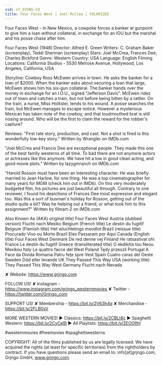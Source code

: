 ```yaml
---
vid: nT_O7SNS-C8
title: Four Faces West | Joel McCrea | COLORIZED
---
```


Four Faces West - In New Mexico, a cowpoke forces a banker at gunpoint to give him a loan without collateral, in exchange for an IOU but the marshal and his posse chase after him.

Four Faces West (1948)
Director: Alfred E. Green
Writers: C. Graham Baker (screenplay), Teddi Sherman (screenplay)
Stars: Joel McCrea, Frances Dee, Charles Bickford 
Genre: Western
Country: USA
Language: English
Filming Locations: California Studios - 5530 Melrose Avenue, Hollywood, Los Angeles, California, USA

Storyline:
Cowboy Ross McEwen arrives in town. He asks the banker for a loan of $2000. When the banker asks about securing a loan that large, McEwen shows him his six-gun collateral. The banker hands over the money in exchange for an I.O.U., signed "Jefferson Davis". McEwen rides out of town and catches a train, but not before being bitten by a rattler. On the train, a nurse, Miss Hollister, tends to his wound. A posse searches the train, but McEwen manages to escape notice. However a mysterious Mexican has taken note of the cowboy, and that loudmouthed brat is still nosing around. Who will be the first to claim the reward for the robber's capture?

Reviews:
"First rate story, production, and cast. Not a shot is fired is this wonderfully low-key story." Written by Wrangler on IMDb.com

"Joel McCrea and Francis Dee are exceptional people. They made this one of the best family westerns of all time. To bad there are not anymore actors or actresses like this anymore. We have hit a low in good clean acting, and good movie plots." Written by lazygmranch on IMDb.com

"Harold Rosson must have been an interesting character. He was briefly married to Jean Harlow, for one thing. He was a top cinematographer for many years for MGM (check him out in IMDb). On this very moderately budgeted film, his pictures are just beautiful all through. Contrary to one reviewer, I found his depictions of Frances Dee most expressive and elegant too. Was this a sort of busman's holiday for Rosson, getting out of the studio quite a bit? Was he helping out a friend, or what took him to this assignment?" Written by filmart-2 on IMDb.com

Also Known As (AKA)
original title) Four Faces West
Austria (dubbed version) Flucht nach Mexiko
Belgium (French title) Le destin du fugitif
Belgium (Flemish title) Het wluchtelings moodlot
Brazil (reissue title) Procurado Vivo ou Morto
Brazil Eles Passaram por Aqui
Canada (English title) Four Faces West
Denmark De red denne vej
Finland He ratsastivat ohi
France Le destin du fugitif
Greece (transliterated title) O ekdikitis tou Neou Mexikou
Italy Le quattro facce del West
Poland Tędy przeszli
Portugal A Face da Dívida
Romania Patru feţe spre Vest
Spain Cuatro caras del Oeste
Sweden Död eller levande
UK They Passed This Way
USA (working title) They Passed This Way
West Germany Flucht nach Nevada

✘ Website: https://www.grjngo.com

FOLLOW US!
✘ Instagram - https://www.instagram.com/grjngo_westernmovies
✘ Twitter - https://twitter.com/Grjngo_com

SUPPORT US!
✘ Membership - https://bit.ly/2V63h4q
✘ Merchandise - https://bit.ly/2FLB0sV

MORE WESTERN MOVIES! 
► Classics: https://bit.ly/2CBLt8c 
► Spaghetti Western: https://bit.ly/2CyCe8I 
► All Playlists: https://bit.ly/2EOOfIH 

#westernmovies #freemovies #spaghettiwesterns

COPYRIGHT: All of the films published by us are legally licensed. We have acquired the rights (at least for specific territories) from the rightholders by contract. If you have questions please send an email to: info[at]grjngo.com, Grjngo GmbH, www.grjngo.com.